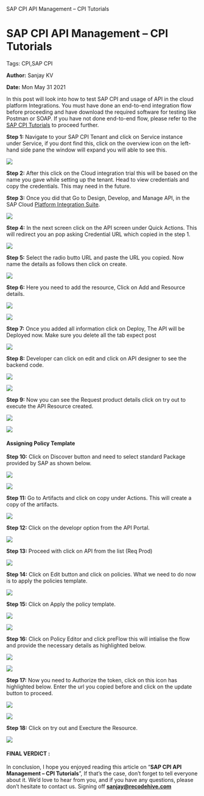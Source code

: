    SAP CPI API Management – CPI Tutorials

SAP CPI API Management – CPI Tutorials
======================================

Tags: CPI,SAP CPI

**Author:** Sanjay KV

**Date:** Mon May 31 2021

In this post will look into how to test SAP CPI and usage of API in the cloud platform Integrations. You must have done an end-to-end integration flow before proceeding and have download the required software for testing like Postman or SOAP. If you have not done end-to-end flow, please refer to the [SAP CPI Tutorials](https://recodehive.com/sap-cpi/) to proceed further.

**Step 1:** Navigate to your SAP CPI Tenant and click on Service instance under Service, if you dont find this, click on the overview icon on the left-hand side pane the window will expand you will able to see this.

![](https://recodehive.com/wp-content/uploads/2020/12/image-85-1024x285.png)

**Step 2:** After this click on the Cloud integration trial this will be based on the name you gave while setting up the tenant. Head to view credentials and copy the credentials. This may need in the future.

**Step 3:** Once you did that Go to Design, Develop, and Manage API, in the SAP Cloud [Platform Integration Suite](https://be481c33trial.integrationsuite-trial.cfapps.us10.hana.ondemand.com/).

![](https://recodehive.com/wp-content/uploads/2020/12/image-86-1024x328.png)

**Step 4:** In the next screen click on the API screen under Quick Actions. This will redirect you an pop asking Credential URL which copied in the step 1.

![](https://recodehive.com/wp-content/uploads/2020/12/image-96-1024x346.png)

**Step 5:** Select the radio butto URL and paste the URL you copied. Now name the details as follows then click on create.

![](https://recodehive.com/wp-content/uploads/2020/12/image-97-1024x558.png)

**Step 6:** Here you need to add the resource, Click on Add and Resource details.

![](https://recodehive.com/wp-content/uploads/2020/12/image-98-1024x244.png)

![](https://recodehive.com/wp-content/uploads/2020/12/image-100-1024x426.png)

**Step 7:** Once you added all information click on Deploy, The API will be Deployed now. Make sure you delete all the tab expect post

![](https://recodehive.com/wp-content/uploads/2020/12/image-102-1024x316.png)

**Step 8:** Developer can click on edit and click on API designer to see the backend code.

![](https://recodehive.com/wp-content/uploads/2020/12/image-104-1024x408.png)

![](https://recodehive.com/wp-content/uploads/2020/12/image-105-1024x177.png)

**Step 9:** Now you can see the Request product details click on try out to execute the API Resource created.

![](https://recodehive.com/wp-content/uploads/2020/12/image-106-1024x353.png)

![](https://recodehive.com/wp-content/uploads/2020/12/image-107-1024x361.png)

#### Assigning Policy Template

**Step 10:** Click on Discover button and need to select standard Package provided by SAP as shown below.

![](https://recodehive.com/wp-content/uploads/2020/12/image-108-1024x347.png)

![](https://recodehive.com/wp-content/uploads/2020/12/image-109-1024x270.png)

**Step 11:** Go to Artifacts and click on copy under Actions. This will create a copy of the artifacts.

![](https://recodehive.com/wp-content/uploads/2020/12/image-110-1024x227.png)

**Step 12:** Click on the developr option from the API Portal.

![](https://recodehive.com/wp-content/uploads/2020/12/image-111-1024x262.png)

**Step 13:** Proceed with click on API from the list (Req Prod)

![](https://recodehive.com/wp-content/uploads/2020/12/image-112-1024x162.png)

**Step 14:** Click on Edit button and click on policies. What we need to do now is to apply the policies template.

![](https://recodehive.com/wp-content/uploads/2020/12/image-113-1024x232.png)

**Step 15:** Click on Apply the policy template.

![](https://recodehive.com/wp-content/uploads/2020/12/image-114-1024x291.png)

![](https://recodehive.com/wp-content/uploads/2020/12/image-115.png)

**Step 16:** Click on Policy Editor and click preFlow this will intialise the flow and provide the necessary details as highlighted below.

![](https://recodehive.com/wp-content/uploads/2020/12/image-116-1024x392.png)

![](https://recodehive.com/wp-content/uploads/2020/12/image-117-1024x722.png)

**Step 17:** Now you need to Authorize the token, click on this icon has highlighted below. Enter the url you copied before and click on the update button to proceed.

![](https://recodehive.com/wp-content/uploads/2020/12/image-118.png)

![](https://recodehive.com/wp-content/uploads/2020/12/image-119-1024x183.png)

**Step 18:** Click on try out and Execture the Resource.

![](https://recodehive.com/wp-content/uploads/2020/12/image-120-1024x311.png)

#### FINAL VERDICT :

In conclusion, I hope you enjoyed reading this article on “**SAP CPI API Management – CPI Tutorials**”, If that’s the case, don’t forget to tell everyone about it. We’d love to hear from you, and if you have any questions, please don’t hesitate to contact us. Signing off **[sanjay@recodehive.com](https://recodehive.com/about-us/)**